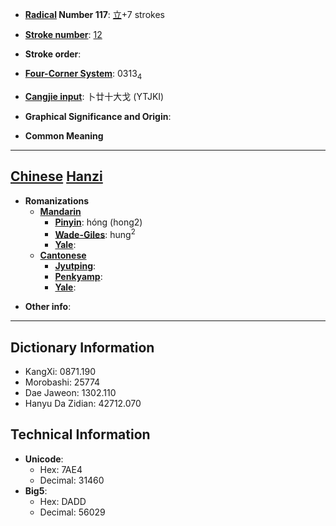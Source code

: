 * '''[[Wiktionary:Chinese radical index| Radical]] Number 117''': [[Wiktionary:Chinese radical index 立|立]]+7 strokes

* '''[[Wiktionary:Chinese total strokes index|Stroke number]]''': [[Wiktionary:Chinese total strokes index 12|12]]

* '''Stroke order''': 

* '''[[Wiktionary:Chinese four corner index|Four-Corner System]]''': 0313<sub>4</sub>

* '''[[Wiktionary:Chinese Cangjie index|Cangjie input]]''': 卜廿十大戈 (YTJKI)

* '''Graphical Significance and Origin''': 

* '''Common Meaning'''

----

== [[Chinese]] [[Hanzi]] ==

* '''Romanizations'''
** '''[[Mandarin]]'''
*** '''[[Pinyin]]''': hóng (hong2)
*** '''[[Wade-Giles]]''': hung<sup>2</sup>
*** '''[[Yale]]''': 
** '''[[Cantonese]]'''
*** '''[[Jyutping]]''':
*** '''[[Penkyamp]]''': 
*** '''[[Yale]]''': 

* '''Other info''': 

----

== Dictionary Information ==

* KangXi: 0871.190
* Morobashi: 25774
* Dae Jaweon: 1302.110
* Hanyu Da Zidian: 42712.070

== Technical Information ==

* '''Unicode''':
** Hex: 7AE4
** Decimal: 31460
* '''Big5''':
** Hex: DADD
** Decimal: 56029